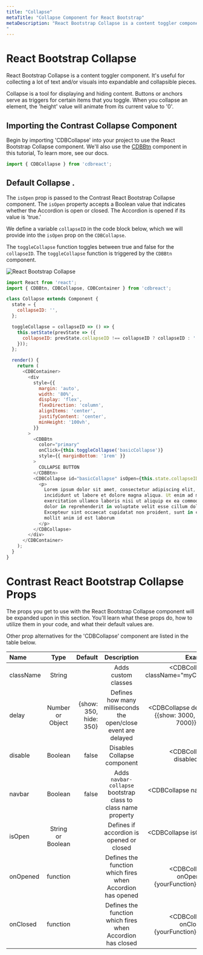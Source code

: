 ```yaml
---
title: "Collapse"
metaTitle: "Collapse Component for React Bootstrap"
metaDescription: "React Bootstrap Collapse is a content toggler component. It's useful for collecting a lot of text and/or visuals into expandable and collapsible pieces.
"
---
```


# React Bootstrap Collapse

React Bootstrap Collapse is a content toggler component. It's useful for collecting a lot of text and/or visuals into expandable and collapsible pieces.

Collapse is a tool for displaying and hiding content. Buttons or anchors serve as triggers for certain items that you toggle. When you collapse an element, the 'height' value will animate from its current value to '0'.

## Importing the Contrast Collapse Component

Begin by importing 'CDBCollapse' into your project to use the React Bootstrap Collapse component. We'll also use the [CDBBtn](https://www.devwares.com/docs/contrast/react/components/buttons) component in this tutorial, To learn more, see our docs.

```js
import { CDBCollapse } from 'cdbreact';
```

## Default Collapse .

The `isOpen` prop is passed to the Contrast React Bootstrap Collapse component. The `isOpen` property accepts a Boolean value that indicates whether the Accordion is open or closed. The Accordion is opened if its value is 'true.'

We define a variable `collapseID` in the code block below, which we will provide into the `isOpen` prop on the `CDBCollapse`.

The `toggleCollapse` function toggles between true and false for the `collapseID`. The `toggleCollapse` function is triggered by the `CDBBtn` component.

![React Bootstrap Collapse](https://i.imgur.com/PqwJe4o.gif)

```js
import React from 'react';
import { CDBBtn, CDBCollapse, CDBContainer } from 'cdbreact';

class Collapse extends Component {
  state = {
    collapseID: '',
  };

  toggleCollapse = collapseID => () => {
    this.setState(prevState => ({
      collapseID: prevState.collapseID !== collapseID ? collapseID : '',
    }));
  };

  render() {
    return (
      <CDBContainer>
        <div
          style={{
            margin: 'auto',
            width: '80%',
            display: 'flex',
            flexDirection: 'column',
            alignItems: 'center',
            justifyContent: 'center',
            minHeight: '100vh',
          }}
        >
          <CDBBtn
            color="primary"
            onClick={this.toggleCollapse('basicCollapse')}
            style={{ marginBottom: '1rem' }}
          >
            COLLAPSE BUTTON
          </CDBBtn>
          <CDBCollapse id="basicCollapse" isOpen={this.state.collapseID}>
            <p>
              Lorem ipsum dolor sit amet, consectetur adipiscing elit, sed do eiusmod tempor
              incididunt ut labore et dolore magna aliqua. Ut enim ad minim veniam, quis nostrud
              exercitation ullamco laboris nisi ut aliquip ex ea commodo consequat. Duis aute irure
              dolor in reprehenderit in voluptate velit esse cillum dolore eu fugiat nulla pariatur.
              Excepteur sint occaecat cupidatat non proident, sunt in culpa qui officia deserunt
              mollit anim id est laborum
            </p>
          </CDBCollapse>
        </div>
      </CDBContainer>
    );
  }
}
```

# Contrast React Bootstrap Collapse Props

The props you get to use with the React Bootstrap Collapse component will be expanded upon in this section. You'll learn what these props do, how to utilize them in your code, and what their default values are.

Other prop alternatives for the 'CDBCollapse' component are listed in the table below.

| Name      |       Type        |                Default |                          Description                           |                                              Example |
| :-------- | :---------------: | ---------------------: | :------------------------------------------------------------: | ---------------------------------------------------: |
| className |      String       |                        |                      Adds custom classes                       |              <CDBCollapse className="myClass" ... /> |
| delay     | Number or Object  | {show: 350, hide: 350} | Defines how many milliseconds the open/close event are delayed | <CDBCollapse delay={{show: 3000, hide: 7000}} ... /> |
| disable   |      Boolean      |                  false |                  Disables Collapse component                   |                          <CDBCollapse disabled .../> |
| navbar    |      Boolean      |                  false | Adds `navbar-collapse` bootstrap class to class name property  |                           <CDBCollapse navbar ... /> |
| isOpen    | String or Boolean |                        |            Defines if accordion is opened or closed            |                           <CDBCollapse isOpen ... /> |
| onOpened  |     function      |                        |   Defines the function which fires when Accordion has opened   |          <CDBCollapse onOpened={yourFunction} ... /> |
| onClosed  |     function      |                        |   Defines the function which fires when Accordion has closed   |          <CDBCollapse onClosed={yourFunction} ... /> |
